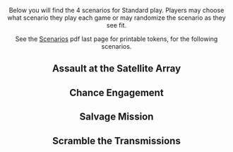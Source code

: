 <Header title="Scenarios" version="08/01/2022" />

Below you will find the 4 scenarios for Standard play. Players may choose what scenario they play each game or
may randomize the scenario as they see fit.

See the [Scenarios](https://www.atomicmassgames.com/s/SWZ_Scenarios_072022-9lee.pdf "external") pdf last page for printable tokens,
for the following scenarios.

## Assault at the Satellite Array

## Chance Engagement

## Salvage Mission

## Scramble the Transmissions
